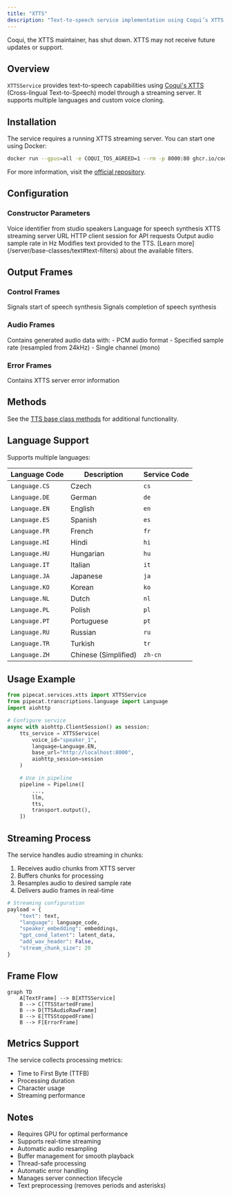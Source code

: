 ```yaml
---
title: "XTTS"
description: "Text-to-speech service implementation using Coqui’s XTTS streaming server"
---
```


<Warning>
  Coqui, the XTTS maintainer, has shut down. XTTS may not receive future updates
  or support.
</Warning>

## Overview

`XTTSService` provides text-to-speech capabilities using [Coqui's XTTS](https://huggingface.co/coqui/XTTS-v2) (Cross-lingual Text-to-Speech) model through a streaming server. It supports multiple languages and custom voice cloning.

## Installation

The service requires a running XTTS streaming server. You can start one using Docker:

```bash
docker run --gpus=all -e COQUI_TOS_AGREED=1 --rm -p 8000:80 ghcr.io/coqui-ai/xtts-streaming-server:latest-cuda121
```

For more information, visit the [official repository](https://github.com/coqui-ai/xtts-streaming-server).

## Configuration

### Constructor Parameters

<ParamField path="voice_id" type="str" required>
  Voice identifier from studio speakers
</ParamField>

<ParamField path="language" type="Language" required>
  Language for speech synthesis
</ParamField>

<ParamField path="base_url" type="str" required>
  XTTS streaming server URL
</ParamField>

<ParamField path="aiohttp_session" type="aiohttp.ClientSession" required>
  HTTP client session for API requests
</ParamField>

<ParamField path="sample_rate" type="int" default="None">
  Output audio sample rate in Hz
</ParamField>

<ParamField path="text_filter" type="BaseTextFilter" default="None">
  Modifies text provided to the TTS. [Learn
  more](/server/base-classes/text#text-filters) about the available filters.
</ParamField>

## Output Frames

### Control Frames

<ParamField path="TTSStartedFrame" type="Frame">
  Signals start of speech synthesis
</ParamField>

<ParamField path="TTSStoppedFrame" type="Frame">
  Signals completion of speech synthesis
</ParamField>

### Audio Frames

<ParamField path="TTSAudioRawFrame" type="Frame">
  Contains generated audio data with: - PCM audio format - Specified sample rate
  (resampled from 24kHz) - Single channel (mono)
</ParamField>

### Error Frames

<ParamField path="ErrorFrame" type="Frame">
  Contains XTTS server error information
</ParamField>

## Methods

See the [TTS base class methods](/server/base-classes/speech#ttsservice) for additional functionality.

## Language Support

Supports multiple languages:

| Language Code | Description          | Service Code |
| ------------- | -------------------- | ------------ |
| `Language.CS` | Czech                | `cs`         |
| `Language.DE` | German               | `de`         |
| `Language.EN` | English              | `en`         |
| `Language.ES` | Spanish              | `es`         |
| `Language.FR` | French               | `fr`         |
| `Language.HI` | Hindi                | `hi`         |
| `Language.HU` | Hungarian            | `hu`         |
| `Language.IT` | Italian              | `it`         |
| `Language.JA` | Japanese             | `ja`         |
| `Language.KO` | Korean               | `ko`         |
| `Language.NL` | Dutch                | `nl`         |
| `Language.PL` | Polish               | `pl`         |
| `Language.PT` | Portuguese           | `pt`         |
| `Language.RU` | Russian              | `ru`         |
| `Language.TR` | Turkish              | `tr`         |
| `Language.ZH` | Chinese (Simplified) | `zh-cn`      |

## Usage Example

```python
from pipecat.services.xtts import XTTSService
from pipecat.transcriptions.language import Language
import aiohttp

# Configure service
async with aiohttp.ClientSession() as session:
    tts_service = XTTSService(
        voice_id="speaker_1",
        language=Language.EN,
        base_url="http://localhost:8000",
        aiohttp_session=session
    )

    # Use in pipeline
    pipeline = Pipeline([
        ...,
        llm,
        tts,
        transport.output(),
    ])
```

## Streaming Process

The service handles audio streaming in chunks:

1. Receives audio chunks from XTTS server
2. Buffers chunks for processing
3. Resamples audio to desired sample rate
4. Delivers audio frames in real-time

```python
# Streaming configuration
payload = {
    "text": text,
    "language": language_code,
    "speaker_embedding": embeddings,
    "gpt_cond_latent": latent_data,
    "add_wav_header": False,
    "stream_chunk_size": 20
}
```

## Frame Flow

```mermaid
graph TD
    A[TextFrame] --> B[XTTSService]
    B --> C[TTSStartedFrame]
    B --> D[TTSAudioRawFrame]
    B --> E[TTSStoppedFrame]
    B --> F[ErrorFrame]
```

## Metrics Support

The service collects processing metrics:

- Time to First Byte (TTFB)
- Processing duration
- Character usage
- Streaming performance

## Notes

- Requires GPU for optimal performance
- Supports real-time streaming
- Automatic audio resampling
- Buffer management for smooth playback
- Thread-safe processing
- Automatic error handling
- Manages server connection lifecycle
- Text preprocessing (removes periods and asterisks)
